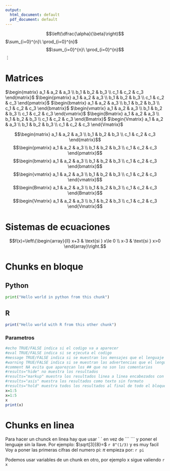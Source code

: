 ---
output:
  html_document: default
  pdf_document: default
---


$$\left(\dfrac{\alpha}{\beta}\right)$$
$\sum_{i=0}^{n}\ \prod_{i=0}^{n}$
$$\sum_{i=0}^{n}\ \prod_{i=0}^{n}$$
$\vdots$

# Matrices

$\begin{matrix} a_1 & a_2 & a_3 \\ b_1 & b_2 & b_3 \\ c_1 & c_2 & c_3 \end{matrix}$
$\begin{pmatrix} a_1 & a_2 & a_3 \\ b_1 & b_2 & b_3 \\ c_1 & c_2 & c_3 \end{pmatrix}$
$\begin{bmatrix} a_1 & a_2 & a_3 \\ b_1 & b_2 & b_3 \\ c_1 & c_2 & c_3 \end{bmatrix}$
$\begin{vmatrix} a_1 & a_2 & a_3 \\ b_1 & b_2 & b_3 \\ c_1 & c_2 & c_3 \end{vmatrix}$
$\begin{Bmatrix} a_1 & a_2 & a_3 \\ b_1 & b_2 & b_3 \\ c_1 & c_2 & c_3 \end{Bmatrix}$
$\begin{Vmatrix} a_1 & a_2 & a_3 \\ b_1 & b_2 & b_3 \\ c_1 & c_2 & c_3 \end{Vmatrix}$

$$\begin{matrix} a_1 & a_2 & a_3 \\ b_1 & b_2 & b_3 \\ c_1 & c_2 & c_3 \end{matrix}$$
$$\begin{pmatrix} a_1 & a_2 & a_3 \\ b_1 & b_2 & b_3 \\ c_1 & c_2 & c_3 \end{pmatrix}$$
$$\begin{bmatrix} a_1 & a_2 & a_3 \\ b_1 & b_2 & b_3 \\ c_1 & c_2 & c_3 \end{bmatrix}$$
$$\begin{vmatrix} a_1 & a_2 & a_3 \\ b_1 & b_2 & b_3 \\ c_1 & c_2 & c_3 \end{vmatrix}$$
$$\begin{Bmatrix} a_1 & a_2 & a_3 \\ b_1 & b_2 & b_3 \\ c_1 & c_2 & c_3 \end{Bmatrix}$$
$$\begin{Vmatrix} a_1 & a_2 & a_3 \\ b_1 & b_2 & b_3 \\ c_1 & c_2 & c_3 \end{Vmatrix}$$

# Sistemas de ecuaciones

$$f(x)=\left\{\begin{array}{ll} x+3 & \text{si } x\le 0 \\ x-3 & \text{si } x>0 \end{array}\right.$$

# Chunks en bloque
## Python
```{python python.reticulate=FALSE}
print("Hello world in python from this chunk")
```

## R
```{r}
print("Hello world with R from this other chunk")
```

### Parametros
```{r parametros, echo=TRUE, results="hold"}
#echo TRUE/FALSE indica si el codigo va a aparecer
#eval TRUE/FALSE indica si se ejecuta el codigo
#message TRUE/FALSE indica si se muestran los mensajes que el lenguaje produce
#warning TRUE/FALSE indica si se muestran las advertencias que el lenguaje produce
#comment NA evita que aparezcan los ## que no son los comentarios
#results="hide" no muestra los resultados
#results="markup" muestra los resultados linea a linea encabezados con ## cada linea
#results="asis" muestra los resultados como texto sin formato
#results="hold" muestra todos los resultados al final de todo el bloque de codigo
x=1:5
x=1:5
x
print(x)
```

# Chunks en linea
Para hacer un chunck en linea hay que usar \` \` en vez de \`\`\`\ \`\`\` y poner el lenguaje sin la llave. Por ejemplo: $\sqrt[3]{8}=$ `r 8^(1/3)` y es muy facil
Voy a poner las primeras cifras del numero pi: $\pi$ empieza por: `r pi`

Podemos usar variables de un chunk en otro, por ejemplo x sigue valiendo `r x`